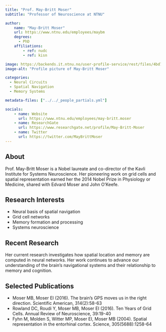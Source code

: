```yaml
---
title: "Prof. May-Britt Moser"
subtitle: "Professor of Neuroscience at NTNU"

author:
    name: "May-Britt Moser"
    url: https://www.ntnu.edu/employees/maybm
    degrees:
      - PhD
    affiliations:
        - ref: nudc
        - ref: kisn

image: https://backends.it.ntnu.no/user-profile-service/rest/files/4bd71ca6-60ae-3994-beaf-315cefe614df
image-alt: "Profile picture of May-Britt Moser"

categories:
  - Neural Circuits
  - Spatial Navigation
  - Memory Systems

metadata-files: ["../../_people_partials.yml"]

socials:
    - name: Website
      url: https://www.ntnu.edu/employees/may-britt.moser
    - name: ResearchGate
      url: https://www.researchgate.net/profile/May-Britt-Moser
    - name: Twitter
      url: https://twitter.com/MayBrittMoser
---
```


## About

Prof. May-Britt Moser is a Nobel laureate and co-director of the Kavli Institute for Systems Neuroscience. Her pioneering work on grid cells and spatial representation earned her the 2014 Nobel Prize in Physiology or Medicine, shared with Edvard Moser and John O'Keefe.

## Research Interests

- Neural basis of spatial navigation
- Grid cell networks
- Memory formation and processing
- Systems neuroscience

## Recent Research

Her current research investigates how spatial location and memory are computed in neural networks. Her work continues to advance our understanding of the brain's navigational systems and their relationship to memory and cognition.

## Selected Publications

- Moser MB, Moser EI (2016). The brain's GPS moves us in the right direction. Scientific American, 314(2):58-63
- Rowland DC, Roudi Y, Moser MB, Moser EI (2016). Ten Years of Grid Cells. Annual Review of Neuroscience, 39:19-40
- Fyhn M, Molden S, Witter MP, Moser EI, Moser MB (2004). Spatial representation in the entorhinal cortex. Science, 305(5688):1258-64 